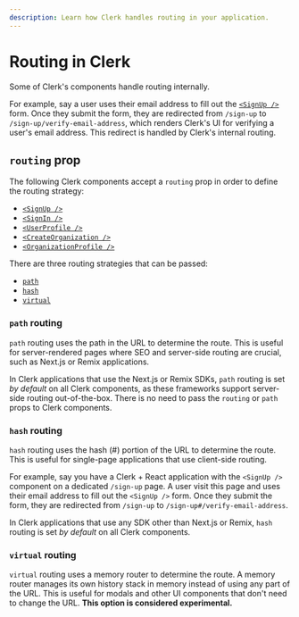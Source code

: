 ```yaml
---
description: Learn how Clerk handles routing in your application.
---
```


# Routing in Clerk

Some of Clerk's components handle routing internally.

For example, say a user uses their email address to fill out the [`<SignUp />`](/docs/components/authentication/sign-up) form. Once they submit the form, they are redirected from `/sign-up` to `/sign-up/verify-email-address`, which renders Clerk's UI for verifying a user's email address. This redirect is handled by Clerk's internal routing.

## `routing` prop

The following Clerk components accept a `routing` prop in order to define the routing strategy:

- [`<SignUp />`](/docs/components/authentication/sign-up)
- [`<SignIn />`](/docs/components/authentication/sign-in)
- [`<UserProfile />`](/docs/components/user/user-profile)
- [`<CreateOrganization />`](/docs/components/organization/create-organization)
- [`<OrganizationProfile />`](/docs/components/organization/organization-profile)

There are three routing strategies that can be passed:

- [`path`](#path-routing)
- [`hash`](#hash-routing)
- [`virtual`](#virtual-routing)

### `path` routing

`path` routing uses the path in the URL to determine the route. This is useful for server-rendered pages where SEO and server-side routing are crucial, such as Next.js or Remix applications.

In Clerk applications that use the Next.js or Remix SDKs, `path` routing is set *by default* on all Clerk components, as these frameworks support server-side routing out-of-the-box. There is no need to pass the `routing` or `path` props to Clerk components.

### `hash` routing

`hash` routing uses the hash (#) portion of the URL to determine the route. This is useful for single-page applications that use client-side routing.

For example, say you have a Clerk + React application with the `<SignUp />` component on a dedicated `/sign-up` page. A user visit this page and uses their email address to fill out the `<SignUp />` form. Once they submit the form, they are redirected from `/sign-up` to `/sign-up#/verify-email-address`.

In Clerk applications that use any SDK other than Next.js or Remix, `hash` routing is set *by default* on all Clerk components.

### `virtual` routing

`virtual` routing uses a memory router to determine the route. A memory router manages its own history stack in memory instead of using any part of the URL. This is useful for modals and other UI components that don't need to change the URL. **This option is considered experimental.**
